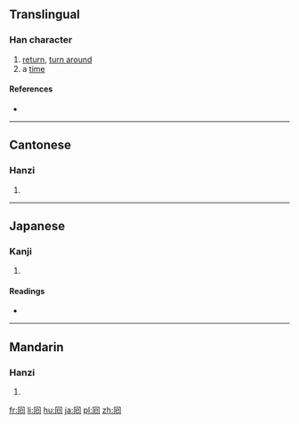 {{also|回}}
==Translingual==

===Han character===
{{Han char|rn=31|rad=囗|as=02|sn=5|four=|canj=月口山 (BRU)|ids=⿵[[冂]][[巳]]}}

# [[return]], [[turn around]]
# a [[time]]

====References====
* {{Han ref|kx=0216.170|dkj=01521|dj=0289.250|hdz=10711.020|uh=56D8|ud=22232}}

----

==Cantonese==

===Hanzi===
{{yue-hanzi|jyut=[[wui4]]|y=wui4}}

# {{defn|lang=yue|sort=囗02}}

----

==Japanese==

===Kanji===
{{ja-kanji|grade=|rs=囗02}}

# {{defn|lang=ja|sort=囗02}}

====Readings====
* {{ja-readings|on=[[かい]] (kai), [[え]] (e)|kun=[[まわす]] (mawasu)}}

----

==Mandarin==

===Hanzi===
{{cmn-hanzi|pin=[[huí]] ([[hui2]])|wg=[[hui2|hui<sup>2</sup>]]}}

# {{defn|lang=cmn|sort=囗02}}

[[fr:囘]]
[[li:囘]]
[[hu:囘]]
[[ja:囘]]
[[pl:囘]]
[[zh:囘]]